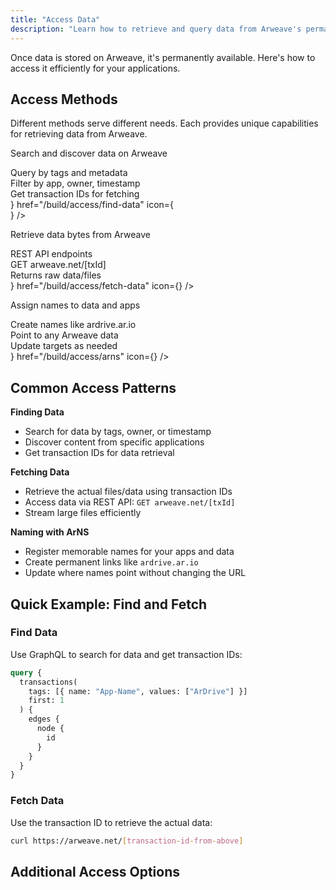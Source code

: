 ```yaml
---
title: "Access Data"
description: "Learn how to retrieve and query data from Arweave's permanent storage network"
---
```



Once data is stored on Arweave, it's permanently available. Here's how to access it efficiently for your applications.

## Access Methods

Different methods serve different needs. Each provides unique capabilities for retrieving data from Arweave.

<Cards>
  <Card 
    title="Find Data"
    description={
      <>
        <p className="mb-3">Search and discover data on Arweave</p>
        <div className="space-y-1 text-sm">
          <div className="flex items-center gap-2"><Search className="w-4 h-4" /> Query by tags and metadata</div>
          <div className="flex items-center gap-2"><Search className="w-4 h-4" /> Filter by app, owner, timestamp</div>
          <div className="flex items-center gap-2"><Search className="w-4 h-4" /> Get transaction IDs for fetching</div>
        </div>
      </>
    }
    href="/build/access/find-data"
    icon={<Search className="w-8 h-8" />}
  />
  <Card 
    title="Fetch Data"
    description={
      <>
        <p className="mb-3">Retrieve data bytes from Arweave</p>
        <div className="space-y-1 text-sm">
          <div className="flex items-center gap-2"><Globe className="w-4 h-4" /> REST API endpoints</div>
          <div className="flex items-center gap-2"><Globe className="w-4 h-4" /> GET arweave.net/[txId]</div>
          <div className="flex items-center gap-2"><Globe className="w-4 h-4" /> Returns raw data/files</div>
        </div>
      </>
    }
    href="/build/access/fetch-data"
    icon={<Globe className="w-8 h-8" />}
  />
  <Card 
    title="ArNS Names"
    description={
      <>
        <p className="mb-3">Assign names to data and apps</p>
        <div className="space-y-1 text-sm">
          <div className="flex items-center gap-2"><Link className="w-4 h-4" /> Create names like ardrive.ar.io</div>
          <div className="flex items-center gap-2"><Link className="w-4 h-4" /> Point to any Arweave data</div>
          <div className="flex items-center gap-2"><Link className="w-4 h-4" /> Update targets as needed</div>
        </div>
      </>
    }
    href="/build/access/arns"
    icon={<Link className="w-8 h-8" />}
  />
</Cards>

## Common Access Patterns

**Finding Data**
- Search for data by tags, owner, or timestamp
- Discover content from specific applications
- Get transaction IDs for data retrieval

**Fetching Data**
- Retrieve the actual files/data using transaction IDs
- Access data via REST API: `GET arweave.net/[txId]`
- Stream large files efficiently

**Naming with ArNS**
- Register memorable names for your apps and data
- Create permanent links like `ardrive.ar.io`
- Update where names point without changing the URL

## Quick Example: Find and Fetch

<Steps>

<Step>

### Find Data
Use GraphQL to search for data and get transaction IDs:

```graphql
query {
  transactions(
    tags: [{ name: "App-Name", values: ["ArDrive"] }]
    first: 1
  ) {
    edges {
      node {
        id
      }
    }
  }
}
```

</Step>

<Step>

### Fetch Data
Use the transaction ID to retrieve the actual data:

```bash
curl https://arweave.net/[transaction-id-from-above]
```

</Step>

</Steps>

<Cards>
  <Card 
    title="Access Tutorial" 
    description="Complete guide to data retrieval"
    href="/build/access/find-data"
  />
  <Card 
    title="ArNS Documentation" 
    description="Learn about the naming system"
    href="/build/access/arns"
  />
</Cards>

## Additional Access Options

<Cards>
  <Card 
    title="Wayfinder SDK" 
    description="Advanced gateway routing for production apps"
    href="/build/access/wayfinder"
  />
  <Card 
    title="Run a Gateway" 
    description="Build and run a gateway"
    href="/build/run-a-gateway"
  />
  <Card 
    title="Data Verification" 
    description="Ensure data integrity and authenticity"
    href="/learn/gateways/data-verification"
  />
</Cards>
